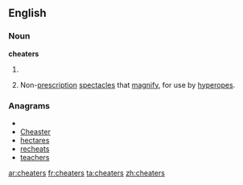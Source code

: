 ==English==

===Noun===
'''cheaters'''

# {{plural of|[[cheater]]}}
# {{informal|plurale tantum}} Non-[[prescription]] [[spectacles]] that [[magnify]], for use by [[hyperope]]s.

===Anagrams===
* {{alphagram|aceehrst}}
* [[Cheaster#English|Cheaster]]
* [[hectares#English|hectares]]
* [[recheats#English|recheats]]
* [[teachers#English|teachers]]

[[ar:cheaters]]
[[fr:cheaters]]
[[ta:cheaters]]
[[zh:cheaters]]